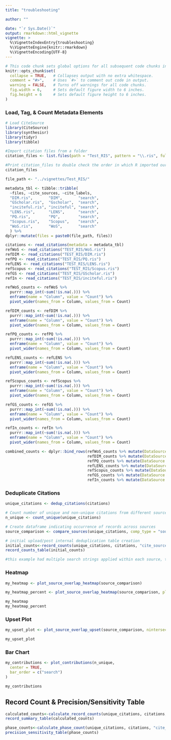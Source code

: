 ```yaml
---
title: "troubleshooting"

author: ""

date: "`r Sys.Date()`"
output: rmarkdown::html_vignette
vignette: >
  %\VignetteIndexEntry{troubleshooting}
  %\VignetteEngine{knitr::rmarkdown}
  %\VignetteEncoding{UTF-8}
---
```



```r
# This code chunk sets global options for all subsequent code chunks in the document using the `knitr` package in R.
knitr::opts_chunk$set(
  collapse = TRUE,   # Collapses output with no extra whitespace.
  comment = "#>",    # Uses `#>` to comment out code in output.
  warning = FALSE,   # Turns off warnings for all code chunks.
  fig.width = 6,     # Sets default figure width to 6 inches.
  fig.height = 6     # Sets default figure height to 6 inches.
)
```

### Load, Tag, & Count Metadata Elements
```r
# Load CiteSource
library(CiteSource)
library(synthesisr)
library(tidyr)
library(tibble)

#Import citation files from a folder
citation_files <- list.files(path = "Test_RIS", pattern = "\\.ris", full.names = TRUE)

#Print citation_files to double check the order in which R imported our files.
citation_files

file_path <- "../vignettes/Test_RIS/"

metadata_tbl <- tibble::tribble(
  ~files, ~cite_sources, ~cite_labels,
  "DIM.ris",       "DIM",       "search",
  "GScholar.ris",  "Gscholar",  "search",
  "inciteful.ris", "inciteful", "search",
  "LENS.ris",      "LENS",      "search",
  "PQ.ris",        "PQ",        "search",
  "Scopus.ris",    "Scopus",    "search",
  "WoS.ris",       "WoS",       "search"
  ) %>%
dplyr::mutate(files = paste0(file_path, files))

citations <- read_citations(metadata = metadata_tbl)
refWoS <- read_citations("TEST_RIS/WoS.ris")
refDIM <- read_citations("TEST_RIS/DIM.ris")
refPQ <- read_citations("TEST_RIS/PQ.ris")
refLENS <- read_citations("TEST_RIS/LENS.ris")
refScopus <- read_citations("TEST_RIS/Scopus.ris")
refGS <- read_citations("TEST_RIS/GScholar.ris")
refIn <- read_citations("TEST_RIS/inciteful.ris")

refWoS_counts <- refWoS %>% 
  purrr::map_int(~sum(!is.na(.))) %>%
  enframe(name = "Column", value = "Count") %>% 
  pivot_wider(names_from = Column, values_from = Count)

refDIM_counts <- refDIM %>% 
  purrr::map_int(~sum(!is.na(.))) %>%
  enframe(name = "Column", value = "Count") %>% 
  pivot_wider(names_from = Column, values_from = Count)

refPQ_counts <- refPQ %>% 
  purrr::map_int(~sum(!is.na(.))) %>%
  enframe(name = "Column", value = "Count") %>% 
  pivot_wider(names_from = Column, values_from = Count)

refLENS_counts <- refLENS %>% 
  purrr::map_int(~sum(!is.na(.))) %>%
  enframe(name = "Column", value = "Count") %>% 
  pivot_wider(names_from = Column, values_from = Count)

refScopus_counts <- refScopus %>% 
  purrr::map_int(~sum(!is.na(.))) %>%
  enframe(name = "Column", value = "Count") %>% 
  pivot_wider(names_from = Column, values_from = Count)

refGS_counts <- refGS %>% 
  purrr::map_int(~sum(!is.na(.))) %>%
  enframe(name = "Column", value = "Count") %>% 
  pivot_wider(names_from = Column, values_from = Count)

refIn_counts <- refIn %>% 
  purrr::map_int(~sum(!is.na(.))) %>%
  enframe(name = "Column", value = "Count") %>% 
  pivot_wider(names_from = Column, values_from = Count)

combined_counts <- dplyr::bind_rows(refWoS_counts %>% mutate(DataSource = "refWoS"),
                                    refDIM_counts %>% mutate(DataSource = "refDIM"),
                                    refPQ_counts %>% mutate(DataSource = "refPQ"),
                                    refLENS_counts %>% mutate(DataSource = "refLENS"),
                                    refScopus_counts %>% mutate(DataSource = "refScopus"),
                                    refGS_counts %>% mutate(DataSource = "refGS"),
                                    refIn_counts %>% mutate(DataSource = "refIn"))

```
### Deduplicate Citations
```r
unique_citations <- dedup_citations(citations)

# Count number of unique and non-unique citations from different sources and labels
n_unique <- count_unique(unique_citations)

# Create dataframe indicating occurrence of records across sources
source_comparison <- compare_sources(unique_citations, comp_type = "sources")

# initial upload/post internal deduplication table creation
initial_counts<-record_counts(unique_citations, citations, "cite_source")
record_counts_table(initial_counts)

#this example had multiple search strings applied within each source, therefore there were a large number of duplicates within each source.
```

### Heatmap
```r
my_heatmap <- plot_source_overlap_heatmap(source_comparison)

my_heatmap_percent <- plot_source_overlap_heatmap(source_comparison, plot_type = "percentages")

my_heatmap
my_heatmap_percent
```

### Upset Plot
```r
my_upset_plot <- plot_source_overlap_upset(source_comparison, nintersects = 70, order.by = c( "freq", "degree"), number.angles = 30,)

my_upset_plot
```

### Bar Chart
```r
my_contributions <- plot_contributions(n_unique,
  center = TRUE,
  bar_order = c("search")
)

my_contributions
```

## Record Count & Precision/Sensitivity Table
```r
calculated_counts<-calculate_record_counts(unique_citations, citations, n_unique, "cite_source")
record_summary_table(calculated_counts)

phase_counts<-calculate_phase_count(unique_citations, citations, "cite_source")
precision_sensitivity_table(phase_counts)
```
